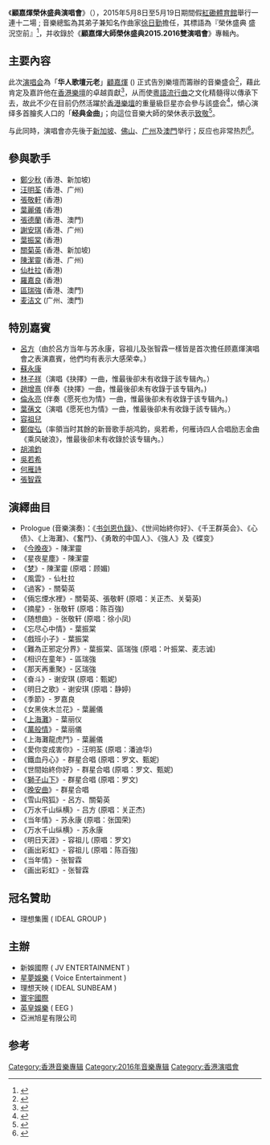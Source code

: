 《'''顧嘉煇榮休盛典演唱會'''》（{{lang-en|'''Dr.Koo Glorious Concert In Hong Kong ''' / '''Joseph Koo Retirement Concert 2015'''}}），2015年5月8日至5月19日期間假[[紅磡體育館|紅磡體育館]]舉行一連十二場 ; 音樂總監為其弟子兼知名作曲家[[徐日勤|徐日勤]]擔任，其標語為『榮休盛典 盛況空前』<ref>{{Cite web|url=http://www.jiemian.com/video/AG8CNghiB28BPg==.html|title=2015年的“顾嘉辉荣休盛典演唱会”上，众星合唱了《铁血丹心》、《世间始终你好》这两首歌曲[视频]_界面新闻|accessdate=2018-02-08|work=www.jiemian.com|language=zh|archive-url=https://web.archive.org/web/20180209063309/http://www.jiemian.com/video/AG8CNghiB28BPg==.html|archive-date=2018-02-09|dead-url=yes}}</ref>，并收錄於《'''顧嘉煇大師榮休盛典2015.2016雙演唱會'''》專輯內。

== 主要內容 ==
此次[[演唱会|演唱会]]為「'''华人歌壇元老'''」[[顧嘉煇|顧嘉煇]] ({{lang-en|'''Joseph Koo'''}}) 正式告別樂壇而籌辦的音樂盛会<ref>{{Cite news|url=http://ent.sina.com.cn/y/ygangtai/2015-03-25/doc-iavxeafs2213000.shtml|title=顾嘉辉荣休演唱会火爆 门票七小时抢光|accessdate=2018-02-08|archive-date=2018-02-09|archive-url=https://web.archive.org/web/20180209003013/http://ent.sina.com.cn/y/ygangtai/2015-03-25/doc-iavxeafs2213000.shtml|dead-url=no}}</ref>，藉此肯定及嘉許他在[[香港樂壇|香港樂壇]]的卓越貢獻<ref>{{Cite news|url=http://ent.sina.com.cn/v/m/2015-03-16/doc-icczmvun6773544.shtml|title=顾嘉辉完成6场演唱会荣休 众星捧场示敬|accessdate=2018-02-08|archive-date=2018-02-09|archive-url=https://web.archive.org/web/20180209002944/http://ent.sina.com.cn/v/m/2015-03-16/doc-icczmvun6773544.shtml|dead-url=no}}</ref>，从而使[[粵語流行曲|粵語流行曲]]之文化精髓得以傳承下去，故此不少在目前仍然活躍於[[香港樂壇|香港樂壇]]的重量級巨星亦会參与該盛会<ref>{{Cite news|url=http://ent.sina.com.cn/y/ygangtai/2015-05-21/doc-iavxeafs7853648.shtml|title=顾嘉辉告别乐坛踏荣休路 汤唯等众星捧场|accessdate=2018-02-08|archive-date=2018-02-09|archive-url=https://web.archive.org/web/20180209002940/http://ent.sina.com.cn/y/ygangtai/2015-05-21/doc-iavxeafs7853648.shtml|dead-url=no}}</ref>，傾心演绎多首膾炙人口的「'''经典金曲'''」；向這位音樂大師的榮休表示[[致敬|致敬]]<ref>{{Cite web|url=http://www.xinhuanet.com/local/2015-08/14/c_128127146.htm|title=郑少秋汪明荃为顾嘉辉站台-新华网|accessdate=2018-02-08|work=新华网|archive-date=2018-02-09|archive-url=https://web.archive.org/web/20180209002935/http://www.xinhuanet.com/local/2015-08/14/c_128127146.htm|dead-url=no}}</ref>。

与此同時，演唱會亦先後于[[新加坡|新加坡]]、[[佛山|佛山]]、[[广州|广州]]及[[澳門|澳門]]举行；反应也非常热烈<ref>{{Cite web|url=http://news.163.com/15/0805/11/B08IQDPF00014AED.html|title=满亿宝再推顾嘉辉演唱会，文化产业基金模式受追捧(图)_网易新闻|accessdate=2018-02-08|last=网易|work=news.163.com|archive-url=https://web.archive.org/web/20180209003000/http://news.163.com/15/0805/11/B08IQDPF00014AED.html|archive-date=2018-02-09|dead-url=yes}}</ref>。

== 參與歌手 ==
* [[鄭少秋|鄭少秋]] (香港、新加坡)
* [[汪明荃|汪明荃]] (香港、广州)
* [[張敬軒|張敬軒]] (香港)
* [[葉麗儀|葉麗儀]] (香港)
* [[張德蘭|張德蘭]] (香港、澳門)
* [[謝安琪|謝安琪]] (香港、广州)
* [[葉振棠|葉振棠]] (香港)
* [[關菊英|關菊英]] (香港、新加坡)
* [[陳潔靈|陳潔靈]] (香港、广州)
* [[仙杜拉|仙杜拉]] (香港)
* [[羅嘉良|羅嘉良]] (香港)
* [[區瑞強|區瑞強]] (香港、澳門)
* [[麦洁文|麦洁文]] (广州、澳門)

== 特別嘉賓 ==
* [[呂方|呂方]]（由於呂方当年与苏永康，容祖儿及张智霖一樣皆是首次擔任顾嘉煇演唱會之表演嘉賓，他們均有表示大感荣幸。）
* [[蘇永康|蘇永康]]
* [[林子祥|林子祥]]（演唱《抉擇》一曲，惟最後卻未有收錄于該专辑內。）
* [[趙增熹|趙增熹]] (伴奏《抉擇》一曲，惟最後卻未有收錄于该专辑內。)
* [[倫永亮|倫永亮]] (伴奏《愿死也为情》一曲，惟最後卻未有收錄于该专辑內。)
* [[葉蒨文|葉蒨文]]（演唱《愿死也为情》一曲，惟最後卻未有收錄于該专辑內。）
* [[容祖兒|容祖兒]] 
* [[鄭俊弘|鄭俊弘]]（率領当时其餘的新晉歌手胡鸿鈞，吳若希，何雁诗四人合唱励志金曲《乘风破浪》，惟最後卻未有收錄於该专辑內。）
* [[胡鴻鈞|胡鴻鈞]]
* [[吳若希|吳若希]]
* [[何雁詩|何雁詩]]
* [[張智霖|張智霖]]

== 演繹曲目 ==
* Prologue (音樂演奏)：《[[书剑恩仇錄|书剑恩仇錄]]》、《世间始終你好》、《千王群英会》、《心债》、《上海灘》、《奮鬥》、《勇敢的中国人》、《強人》及《蝶变》
*《[[今晚夜|今晚夜]]》- 陳潔靈
* 《星夜星塵》- 陳潔靈
* 《[[梦_(歌曲)|梦]]》- 陳潔靈 (原唱：顾媚)
* 《風雲》- 仙杜拉
* 《過客》- 關菊英
*《倆忘煙水裡》- 關菊英、張敬軒 (原唱：关正杰、关菊英)
*《摘星》- 张敬轩 (原唱：陈百強)
*《随想曲》- 张敬轩 (原唱：徐小凤)
* 《忘尽心中情》- 葉振棠
* 《戲班小子》- 葉振棠
*《難為正邪定分界》- 葉振棠、區瑞強 (原唱：叶振棠、麦志诚)
*《相识在童年》- 區瑞強
*《那天再重聚》- 区瑞強
*《奋斗》- 谢安琪 (原唱：甄妮)
*《明日之歌》- 谢安琪 (原唱：静婷)
*《季節》- 罗嘉良
* 《女黑俠木兰花》- 葉麗儀
* 《[[上海灘_(歌曲)|上海灘]]》- 葉丽仪
* 《[[萬般情|萬般情]]》- 葉丽儀
* 《上海灘龍虎鬥》- 葉麗儀
* 《愛你变成害你》- 汪明荃 (原唱：潘迪华)
* 《鐵血丹心》- 群星合唱 (原唱：罗文、甄妮)
* 《世間始終你好》- 群星合唱 (原唱：罗文、甄妮)
* 《[[獅子山下_(歌曲)|獅子山下]]》- 群星合唱 (原唱：罗文)
* 《[[晚安曲_(歌曲)|晚安曲]]》- 群星合唱
*《雪山飛狐》- 呂方、關菊英
*《万水千山纵横》- 吕方 (原唱：关正杰)
* 《当年情》- 苏永康 (原唱：张国荣)
*《万水千山纵横》- 苏永康 
*《明日天涯》- 容祖儿 (原唱：罗文)
*《画出彩虹》- 容祖儿 (原唱：陈百強)
*《当年情》- 张智霖
*《画出彩虹》- 张智霖

== 冠名贊助 ==
* 理想集團 ( IDEAL GROUP )

== 主辦 ==
* 新娛國際 ( JV ENTERTAINMENT ) 
* [[星夢娛樂|星夢娛樂]] ( Voice Entertainment )
* 理想天映 ( IDEAL SUNBEAM )
* [[寰宇國際|寰宇國際]]
* [[英皇娛樂|英皇娛樂]] ( EEG )
* 亞洲旭星有限公司

==参考==
{{reflist}}
[[Category:香港音樂專辑|Category:香港音樂專辑]]
[[Category:2016年音樂專辑|Category:2016年音樂專辑]]
[[Category:香港演唱會|Category:香港演唱會]]